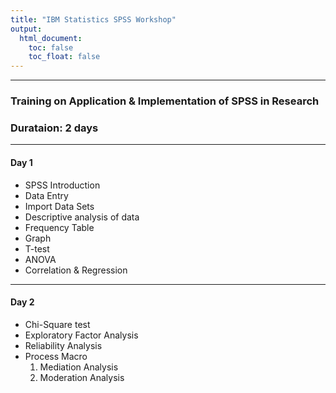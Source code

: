```yaml
---
title: "IBM Statistics SPSS Workshop"
output:
  html_document: 
    toc: false
    toc_float: false
---
```

  
<link rel="stylesheet" href="styles.css" type="text/css">  

***   
### Training on Application & Implementation of SPSS in Research  
### Durataion: 2 days  

***  
#### Day 1  

- SPSS Introduction  
- Data Entry  
- Import Data Sets  
- Descriptive analysis of data  
- Frequency Table  
- Graph  
- T-test  
- ANOVA  
- Correlation & Regression  

***  
#### Day 2  

- Chi-Square test  
- Exploratory Factor Analysis  
- Reliability Analysis  
- Process Macro  
  1. Mediation Analysis  
  2. Moderation Analysis